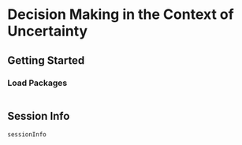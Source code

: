 # Decision Making in the Context of Uncertainty {#sec-decisionMaking}

## Getting Started {#sec-decisionMakingGettingStarted}

### Load Packages {#sec-decisionMakingLoadPackages}

```r

```

::: {.content-visible when-format="html"}

## Session Info {#sec-decisionMakingSessionInfo}

```r
sessionInfo
```

:::
